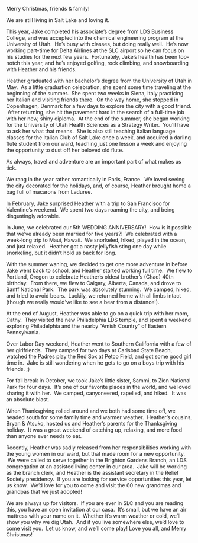 
<div className={styles['Welcome']}>

Merry Christmas, friends & family!

We are still living in Salt Lake and loving it.

This year, Jake completed his associate’s degree from LDS Business College, and was accepted into the chemical engineering program at the University of Utah.  He’s busy with classes, but doing really well.  He’s now working part-time for Delta Airlines at the SLC airport so he can focus on his studies for the next few years.  Fortunately, Jake’s health has been top-notch this year, and he’s enjoyed golfing, rock climbing, and snowboarding with Heather and his friends.

Heather graduated with her bachelor’s degree from the University of Utah in May.  As a little graduation celebration, she spent some time traveling at the beginning of the summer.  She spent two weeks in Siena, Italy practicing her Italian and visiting friends there.  On the way home, she stopped in Copenhagen, Denmark for a few days to explore the city with a good friend.  After returning, she hit the pavement hard in the search of a full-time job with her new, shiny diploma.  At the end of the summer, she began working for the University of Utah Health Sciences as a Strategy Writer.  You’ll have to ask her what that means.  She is also still teaching Italian language classes for the Italian Club of Salt Lake once a week, and acquired a darling flute student from our ward, teaching just one lesson a week and enjoying the opportunity to dust off her beloved old flute.

As always, travel and adventure are an important part of what makes us tick.

We rang in the year rather romantically in Paris, France.  We loved seeing the city decorated for the holidays, and, of course, Heather brought home a bag full of macarons from Laduree.

In February, Jake surprised Heather with a trip to San Francisco for Valentine’s weekend.  We spent two days roaming the city, and being disgustingly adorable.

In June, we celebrated our 5th WEDDING ANNIVERSARY!  How is it possible that we’ve already been married for five years?!  We celebrated with a week-long trip to Maui, Hawaii.  We snorkeled, hiked, played in the ocean, and just relaxed.  Heather got a nasty jellyfish sting one day while snorkeling, but it didn’t hold us back for long.

With the summer waning, we decided to get one more adventure in before Jake went back to school, and Heather started working full time.  We flew to Portland, Oregon to celebrate Heather’s oldest brother’s (Chad) 40th birthday.  From there, we flew to Calgary, Alberta, Canada, and drove to Banff National Park.  The park was absolutely stunning.  We camped, hiked, and tried to avoid bears.  Luckily, we returned home with all limbs intact (though we really would’ve like to see a bear from a distance!).

At the end of August, Heather was able to go on a quick trip with her mom, Cathy.  They visited the new Philadelphia LDS temple, and spent a weekend exploring Philadelphia and the nearby “Amish Country” of Eastern Pennsylvania.

Over Labor Day weekend, Heather went to Southern California with a few of her girlfriends.  They camped for two days at Carlsbad State Beach, watched the Padres play the Red Sox at Petco Field, and got some good girl time in.  Jake is still wondering when he gets to go on a boys trip with his friends. ;)

For fall break in October, we took Jake’s little sister, Sammi, to Zion National Park for four days.  It’s one of our favorite places in the world, and we loved sharing it with her.  We camped, canyoneered, rapelled, and hiked.  It was an absolute blast.

When Thanksgiving rolled around and we both had some time off, we headed south for some family time and warmer weather.  Heather’s cousins, Bryan & Atsuko, hosted us and Heather’s parents for the Thanksgiving holiday.  It was a great weekend of catching up, relaxing, and more food than anyone ever needs to eat.




Recently, Heather was sadly released from her responsibilities working with the young women in our ward, but that made room for a new opportunity.  We were called to serve together in the Brighton Gardens Branch, an LDS congregation at an assisted living center in our area.  Jake will be working as the branch clerk, and Heather is the assistant secretary in the Relief Society presidency.  If you are looking for service opportunities this year, let us know.  We’d love for you to come and visit the 60 new grandmas and grandpas that we just adopted!

We are always up for visitors.  If you are ever in SLC and you are reading this, you have an open invitation at our casa.  It’s small, but we have an air mattress with your name on it.  Whether it’s warm weather or cold, we’ll show you why we dig Utah.  And if you live somewhere else, we’d love to come visit you.  Let us know, and we’ll come play!
Love you all, and Merry Christmas!

</div>